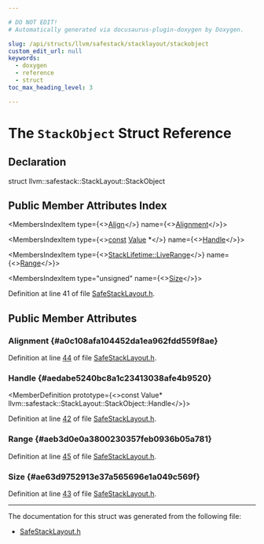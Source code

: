 ```yaml
---

# DO NOT EDIT!
# Automatically generated via docusaurus-plugin-doxygen by Doxygen.

slug: /api/structs/llvm/safestack/stacklayout/stackobject
custom_edit_url: null
keywords:
  - doxygen
  - reference
  - struct
toc_max_heading_level: 3

---
```





# The `StackObject` Struct Reference

<DoxygenPage pluginConfig={pluginConfig}>



## Declaration

<CodeBlock>struct llvm::safestack::StackLayout::StackObject</CodeBlock>

## Public Member Attributes Index

<MembersIndex>

<MembersIndexItem
  type={<><a href="/docs/api/structs/llvm/align">Align</a></>}
  name={<><a href="#a0c108afa104452da1ea962fdd559f8ae">Alignment</a></>}>
</MembersIndexItem>

<MembersIndexItem
  type={<><a href="/docs/api/files/lib/lib/target/lib/target/aarch64/aarch64promoteconstant-cpp/#a90f8350fecae261c25be85d38b451bff">const</a> <a href="/docs/api/classes/llvm/value">Value</a> &#42;</>}
  name={<><a href="#aedabe5240bc8a1c23413038afe4b9520">Handle</a></>}>
</MembersIndexItem>

<MembersIndexItem
  type={<><a href="/docs/api/classes/llvm/stacklifetime/liverange">StackLifetime::LiveRange</a></>}
  name={<><a href="#aeb3d0e0a3800230357feb0936b05a781">Range</a></>}>
</MembersIndexItem>

<MembersIndexItem
  type="unsigned"
  name={<><a href="#ae63d9752913e37a565696e1a049c569f">Size</a></>}>
</MembersIndexItem>

</MembersIndex>


Definition at line 41 of file <a href="/docs/api/files/lib/lib/codegen/safestacklayout-h">SafeStackLayout.h</a>.

<SectionDefinition>

## Public Member Attributes

### Alignment {#a0c108afa104452da1ea962fdd559f8ae}

<MemberDefinition
  prototype="Align llvm::safestack::StackLayout::StackObject::Alignment">

Definition at line <a href="/docs/api/files/lib/lib/codegen/safestacklayout-h/#l00044">44</a> of file <a href="/docs/api/files/lib/lib/codegen/safestacklayout-h">SafeStackLayout.h</a>.
</MemberDefinition>

### Handle {#aedabe5240bc8a1c23413038afe4b9520}

<MemberDefinition
  prototype={<>const Value&#42; llvm::safestack::StackLayout::StackObject::Handle</>}>

Definition at line <a href="/docs/api/files/lib/lib/codegen/safestacklayout-h/#l00042">42</a> of file <a href="/docs/api/files/lib/lib/codegen/safestacklayout-h">SafeStackLayout.h</a>.
</MemberDefinition>

### Range {#aeb3d0e0a3800230357feb0936b05a781}

<MemberDefinition
  prototype="StackLifetime::LiveRange llvm::safestack::StackLayout::StackObject::Range">

Definition at line <a href="/docs/api/files/lib/lib/codegen/safestacklayout-h/#l00045">45</a> of file <a href="/docs/api/files/lib/lib/codegen/safestacklayout-h">SafeStackLayout.h</a>.
</MemberDefinition>

### Size {#ae63d9752913e37a565696e1a049c569f}

<MemberDefinition
  prototype="unsigned llvm::safestack::StackLayout::StackObject::Size">

Definition at line <a href="/docs/api/files/lib/lib/codegen/safestacklayout-h/#l00043">43</a> of file <a href="/docs/api/files/lib/lib/codegen/safestacklayout-h">SafeStackLayout.h</a>.
</MemberDefinition>

</SectionDefinition>

<hr/>

The documentation for this struct was generated from the following file:

<ul>
<li><a href="/docs/api/files/lib/lib/codegen/safestacklayout-h">SafeStackLayout.h</a></li>
</ul>

</DoxygenPage>
